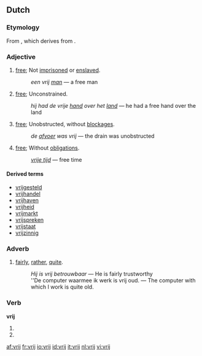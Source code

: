 ==Dutch==

===Etymology===
From {{proto|Germanic|title=Germanic|frijaz}}, which derives from {{proto|Indo-European|prei-|to be fond of}}.

===Adjective===
{{nl-adj}}

# [[free]]; Not [[imprisoned]] or [[enslaved]]. 
#: ''een vrij [[man]]'' &mdash; a free man
# [[free]]; Unconstrained. 
#: ''hij had de vrije [[hand]] over het [[land]]'' &mdash; he had a free hand over the land
# [[free]]; Unobstructed, without [[blockage|blockages]]. 
#: ''de [[afvoer]] was vrij'' &mdash; the drain was unobstructed
# [[free]]; Without [[obligation]]s. 
#: ''[[vrije tijd]]'' &mdash; free time

====Derived terms====
{{top4}}
* [[vrijgesteld]]
* [[vrijhandel]]
* [[vrijhaven]]
* [[vrijheid]]
* [[vrijmarkt]]
* [[vrijspreken]]
* [[vrijstaat]]
* [[vrijzinnig]]
{{bottom}}

===Adverb===
{{nl-adv|-|-}}

# [[fairly]], [[rather]], [[quite]]. 
#: ''Hij is vrij betrouwbaar'' &mdash; He is fairly trustworthy
#: ''De computer waarmee ik werk is vrij oud. &mdash; The computer with which I work is quite old.

===Verb===
'''vrij'''

# {{nl-verb-form|p=first|n=singular|t=present|vrijen}}
# {{nl-verb-form|m=imperative|vrijen}}

[[af:vrij]]
[[fr:vrij]]
[[io:vrij]]
[[id:vrij]]
[[it:vrij]]
[[nl:vrij]]
[[vi:vrij]]